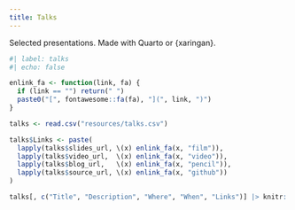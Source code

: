 ```yaml
---
title: Talks
---
```


Selected presentations. Made with Quarto or {xaringan}.

```r
#| label: talks
#| echo: false

enlink_fa <- function(link, fa) {
  if (link == "") return(" ")
  paste0("[", fontawesome::fa(fa), "](", link, ")")
}

talks <- read.csv("resources/talks.csv")

talks$Links <- paste(
  lapply(talks$slides_url, \(x) enlink_fa(x, "film")),
  lapply(talks$video_url,  \(x) enlink_fa(x, "video")),
  lapply(talks$blog_url,   \(x) enlink_fa(x, "pencil")),
  lapply(talks$source_url, \(x) enlink_fa(x, "github"))
)

talks[, c("Title", "Description", "Where", "When", "Links")] |> knitr::kable()
```
